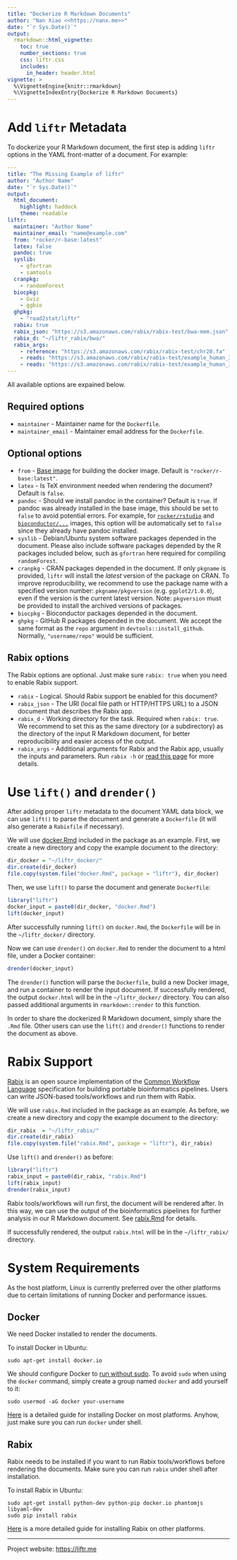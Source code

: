 ```yaml
---
title: "Dockerize R Markdown Documents"
author: "Nan Xiao <<https://nanx.me>>"
date: "`r Sys.Date()`"
output:
  rmarkdown::html_vignette:
    toc: true
    number_sections: true
    css: liftr.css
    includes:
      in_header: header.html
vignette: >
  %\VignetteEngine{knitr::rmarkdown}
  %\VignetteIndexEntry{Dockerize R Markdown Documents}
---
```


# Add `liftr` Metadata

To dockerize your R Markdown document, the first step is adding `liftr` options in the YAML front-matter of a document. For example:

```yaml
---
title: "The Missing Example of liftr"
author: "Author Name"
date: "`r Sys.Date()`"
output:
  html_document:
    highlight: haddock
    theme: readable
liftr:
  maintainer: "Author Name"
  maintainer_email: "name@example.com"
  from: "rocker/r-base:latest"
  latex: false
  pandoc: true
  syslib:
    - gfortran
    - samtools
  cranpkg:
    - randomForest
  biocpkg:
    - Gviz
    - ggbio
  ghpkg:
    - "road2stat/liftr"
  rabix: true
  rabix_json: "https://s3.amazonaws.com/rabix/rabix-test/bwa-mem.json"
  rabix_d: "~/liftr_rabix/bwa/"
  rabix_args:
    - reference: "https://s3.amazonaws.com/rabix/rabix-test/chr20.fa"
    - reads: "https://s3.amazonaws.com/rabix/rabix-test/example_human_Illumina.pe_1.fastq"
    - reads: "https://s3.amazonaws.com/rabix/rabix-test/example_human_Illumina.pe_2.fastq"
---
```

All available options are expained below.

## Required options

  * `maintainer` - Maintainer name for the `Dockerfile`.
  * `maintainer_email` - Maintainer email address for the `Dockerfile`.

## Optional options

  * `from` - [Base image](https://docs.docker.com/reference/builder/#from) for building the docker image. Default is `"rocker/r-base:latest"`.
  * `latex` - Is TeX environment needed when rendering the document? Default is `false`.
  * `pandoc` - Should we install pandoc in the container? Default is `true`. If pandoc was already installed in the base image, this should be set to `false` to avoid potential errors. For example, for [`rocker/rstudio`](https://registry.hub.docker.com/u/rocker/rstudio/) and [`bioconductor/...`](https://www.bioconductor.org/help/docker/) images, this option will be automatically set to `false` since they already have pandoc installed.
  * `syslib` - Debian/Ubuntu system software packages depended in the document. Please also include software packages depended by the R packages included below, such as `gfortran` here required for compiling `randomForest`.
  * `cranpkg` - CRAN packages depended in the document. If only `pkgname` is provided, `liftr` will install the _latest_ version of the package on CRAN. To improve reproducibility, we recommend to use the package name with a specified version number: `pkgname/pkgversion` (e.g. `ggplot2/1.0.0`), even if the version is the current latest version. Note: `pkgversion` must be provided to install the archived versions of packages.
  * `biocpkg` - Bioconductor packages depended in the document.
  * `ghpkg` - GitHub R packages depended in the document. We accept the same format as the `repo` argument in `devtools::install_github`. Normally, `"username/repo"` would be sufficient.

## Rabix options

The Rabix options are optional. Just make sure `rabix: true` when you need to enable Rabix support.

  * `rabix` - Logical. Should Rabix support be enabled for this document?
  * `rabix_json` - The URI (local file path or HTTP/HTTPS URL) to a JSON document that describes the Rabix app.
  * `rabix_d` - Working directory for the task. Required when `rabix: true`. We recommend to set this as the same directory (or a subdirectory) as the directory of the input R Markdown document, for better reproducibility and easier access of the output.
  * `rabix_args` - Additional arguments for Rabix and the Rabix app, usually the inputs and parameters. Run `rabix -h` or [read this page](https://github.com/rabix/rabix/blob/master/README.md) for more details.

# Use `lift()` and `drender()`

After adding proper `liftr` metadata to the document YAML data block, we can use `lift()` to parse the document and generate a `Dockerfile` (it will also generate a `Rabixfile` if necessary).

We will use [docker.Rmd](https://github.com/road2stat/liftr/blob/master/inst/docker.Rmd) included in the package as an example. First, we create a new directory and copy the example document to the directory:

```r
dir_docker = "~/liftr_docker/"
dir.create(dir_docker)
file.copy(system.file("docker.Rmd", package = "liftr"), dir_docker)
```

Then, we use `lift()` to parse the document and generate `Dockerfile`:

```r
library("liftr")
docker_input = paste0(dir_docker, "docker.Rmd")
lift(docker_input)
```

After successfully running `lift()` on `docker.Rmd`, the `Dockerfile` will be in the `~/liftr_docker/` directory.

Now we can use `drender()` on `docker.Rmd` to render the document to a html file, under a Docker container:

```r
drender(docker_input)
```

The `drender()` function will parse the `Dockerfile`, build a new Docker image, and run a container to render the input document. If successfully rendered, the output `docker.html` will be in the `~/liftr_docker/` directory. You can also passed additional arguments in `rmarkdown::render` to this function.

In order to share the dockerized R Markdown document, simply share the `.Rmd` file. Other users can use the `lift()` and `drender()` functions to render the document as above.

# Rabix Support

[Rabix](https://www.rabix.org) is an open source implementation of the [Common Workflow Language](https://github.com/common-workflow-language/common-workflow-language) specification for building portable bioinformatics pipelines. Users can write JSON-based tools/workflows and run them with Rabix.

We will use `rabix.Rmd` included in the package as an example. As before, we create a new directory and copy the example document to the directory:

```r
dir_rabix  = "~/liftr_rabix/"
dir.create(dir_rabix)
file.copy(system.file("rabix.Rmd", package = "liftr"), dir_rabix)
```

Use `lift()` and `drender()` as before:

```r
library("liftr")
rabix_input = paste0(dir_rabix, "rabix.Rmd")
lift(rabix_input)
drender(rabix_input)
```

Rabix tools/workflows will run first, the document will be rendered after. In this way, we can use the output of the bioinformatics pipelines for further analysis in our R Markdown document. See [rabix.Rmd](https://github.com/road2stat/liftr/blob/master/inst/rabix.Rmd) for details.

If successfully rendered, the output `rabix.html` will be in the `~/liftr_rabix/` directory.

# System Requirements

As the host platform, Linux is currently preferred over the other platforms due to certain limitations of running Docker and performance issues.

## Docker

We need Docker installed to render the documents. 

To install Docker in Ubuntu:

    sudo apt-get install docker.io

We should configure Docker to [run without sudo](https://docs.docker.com/installation/ubuntulinux/#create-a-docker-group). To avoid `sudo` when using the `docker` command, simply create a group named `docker` and add yourself to it:

    sudo usermod -aG docker your-username

[Here](https://docs.docker.com/installation/) is a detailed guide for installing Docker on most platforms. Anyhow, just make sure you can run `docker` under shell.

## Rabix

Rabix needs to be installed if you want to run Rabix tools/workflows before rendering the documents. Make sure you can run `rabix` under shell after installation.

To install Rabix in Ubuntu:

    sudo apt-get install python-dev python-pip docker.io phantomjs libyaml-dev
    sudo pip install rabix

[Here](https://github.com/rabix/rabix/blob/master/README.md) is a more detailed guide for installing Rabix on other platforms.

<hr>

Project website: [https://liftr.me](https://liftr.me)
